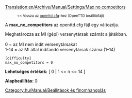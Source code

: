 [[Translation:en/Archive/Manual/Settings/Max no competitors]]

:<small><< Vissza az [[hu/Archive/Manual/Settings/Openttd.cfg|openttd.cfg]]-hez (OpenTTD beállítófájl)</small>


A '''max_no_competitors''' az openttd.cfg fájl egy változója.

Meghatározza az MI (gépi) versenytársak számát a játékban.<br><br>
0 = az MI nem indít versenytársakat<br>
1-14 = az MI által indítandó versenytársak száma (1–14)<br>

<pre>
[difficulty]
max_no_competitors = 0
</pre>

'''Lehetséges értékek:''' [ 0 | 1 <= n <= 14 ]

'''Alapbeállítás:''' 0


[[Category:hu/Manual/Beállítások és finomhangolás]]
